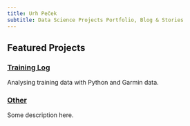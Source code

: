 ```yaml
---
title: Urh Peček  
subtitle: Data Science Projects Portfolio, Blog & Stories
---
```


## Featured Projects

::: {.project-card}
### [Training Log](projects/training_log.qmd)
Analysing training data with Python and Garmin data.
:::

::: {.project-card}
### [Other](projects/other.qmd)
Some description here.
:::